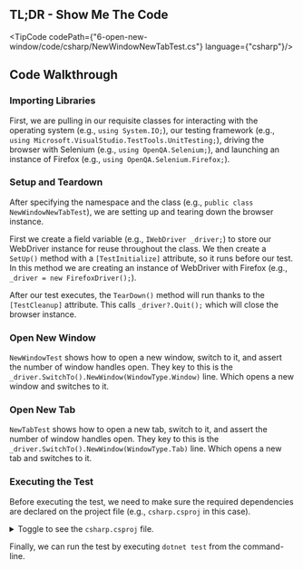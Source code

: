 
## TL;DR - Show Me The Code

<TipCode codePath={"6-open-new-window/code/csharp/NewWindowNewTabTest.cs"} language={"csharp"}/>

## Code Walkthrough

### Importing Libraries

First, we are pulling in our requisite classes for interacting with the operating system (e.g., `using System.IO;`),
our testing framework (e.g., `using Microsoft.VisualStudio.TestTools.UnitTesting;`), driving the browser with
Selenium (e.g., `using OpenQA.Selenium;`), and launching an instance of Firefox
(e.g., `using OpenQA.Selenium.Firefox;`).

### Setup and Teardown

After specifying the namespace and the class (e.g., `public class NewWindowNewTabTest`), we are setting up and
tearing down the browser instance.

First we create a field variable (e.g., `IWebDriver _driver;`) to store our WebDriver instance for reuse throughout
the class. We then create a `SetUp()` method with a `[TestInitialize]` attribute, so it runs before our test. In this
method we are creating an instance of WebDriver with Firefox (e.g., `_driver = new FirefoxDriver();`).

After our test executes, the `TearDown()` method will run thanks to the `[TestCleanup]` attribute. This
calls `_driver?.Quit();` which will close the browser instance.

### Open New Window

`NewWindowTest` shows how to open a new window, switch to it, and assert the number of window handles open. They key
to this is the `_driver.SwitchTo().NewWindow(WindowType.Window)` line. Which opens a new window and switches to it.

### Open New Tab

`NewTabTest` shows how to open a new tab, switch to it, and assert the number of window handles open. They key to this
is the `_driver.SwitchTo().NewWindow(WindowType.Tab)` line. Which opens a new tab and switches to it.

### Executing the Test

Before executing the test, we need to make sure the required dependencies are declared on the project file (e.g.,
`csharp.csproj` in this case).

<details>
    <summary>Toggle to see the <code>csharp.csproj</code> file.</summary>
    <div>
        <TipCode codePath={"6-open-new-window/code/csharp/csharp.csproj"} language={"xml"}/>
    </div>
</details>

Finally, we can run the test by executing `dotnet test` from the command-line.

